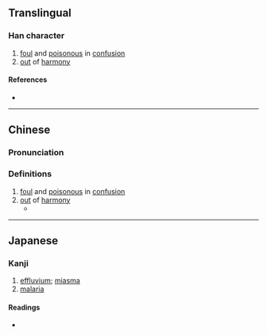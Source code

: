 {{character info/new}}
==Translingual==

===Han character===
{{Han char|rn=85|rad=水|as=05|sn=8|four=38122|canj=EOHH|ids=⿰氵㐱}}

# [[foul]] and [[poisonous]] in [[confusion]]
# [[out]] of [[harmony]]

====References====
* {{Han ref|kx=0613.100|dkj=17246|dj=1007.010|hdz=31589.050|uh=6CB4|ud=27828|bh=CD42|bd=52546}}

----

==Chinese==
{{zh-forms}}

===Pronunciation===
{{zh-pron
|m=lì
|c=leoi6
|mc=y
|oc=y
|ma=
|cat=a
}}

===Definitions===
{{zh-hanzi}}

# [[foul]] and [[poisonous]] in [[confusion]]
# [[out]] of [[harmony]]
#* {{zh-x|陰陽 之 氣 有 '''沴'''， 其 心 閒 而 無事|His breath came and went '''in gasps''': yet he was easy in his mind, and made no trouble of his condition|ref=莊子·大宗師, translated by James Legge}}

----

==Japanese==

===Kanji===
{{ja-kanji|grade=|rs=水05}}

# [[effluvium]]; [[miasma]]
# [[malaria]]

====Readings====
* {{ja-readings|on=[[れい]] (rei), [[らい]] (rai), [[てん]] (ten), [[でん]] (den)|kun=[[もこなう]] (mokonau)}}